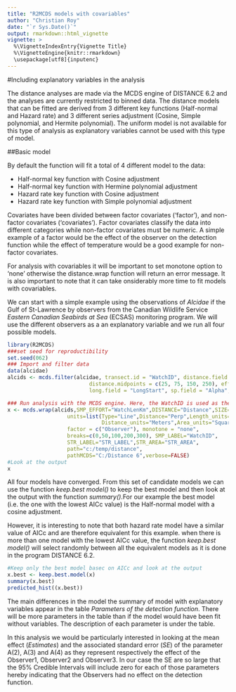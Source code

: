 ```yaml
---
title: "R2MCDS models with covariables"
author: "Christian Roy"
date: "`r Sys.Date()`"
output: rmarkdown::html_vignette
vignette: >
  %\VignetteIndexEntry{Vignette Title}
  %\VignetteEngine{knitr::rmarkdown}
  \usepackage[utf8]{inputenc}
---
```

#Including explanatory variables in the analysis

The distance analyses are made via the MCDS engine of DISTANCE 6.2 and the analyses are currently restricted to binned data. The distance models that can be fitted are derived from 3 different key functions (Half-normal and Hazard rate) and 3 different series adjustment (Cosine, Simple polynomial, and Hermite polynomial). The uniform model is not available for this type of analysis as explanatory variables cannot be used with this type of model. 

##Basic model

By default the function will fit a total of 4 different model to the data:

- Half-normal key function with Cosine adjustment
- Half-normal key function with Hermine polynomial adjustment
- Hazard rate key function with Cosine adjustment
- Hazard rate key function with Simple polynomial adjustment

Covariates have been divided between factor covariates ('factor'), and non-factor covariates ('covariates'). Factor covariates classify the data into different categories while non-factor covariates must be numeric. A simple example of a factor would be the effect of the observer on the detection function while the effect of temperature would be a good example for non-factor covariates. 

For analysis with covariables it will be important to set monotone option to 'none' otherwise the distance.wrap function will return an error message. It is also important to note that it can take onsiderably more time to fit models with covariables.

We can start with a simple example using the observations of _Alcidae_ if the Gulf of St-Lawrence by observers from the Canadian Wildlife Service _Eastern Canadian Seabirds at Sea_ (ECSAS) monitoring program. We will use the different observers as a an explanatory variable and we run all four possible models. 

```r
library(R2MCDS)
###set seed for reproductibility    
set.seed(062)
### Import and filter data
data(alcidae)
alcids <- mcds.filter(alcidae, transect.id = "WatchID", distance.field = "Distance", distance.labels = c("A", "B", "C", "D"), 
                          distance.midpoints = c(25, 75, 150, 250), effort.field = "WatchLenKm", lat.field = "LatStart", 
                          long.field = "LongStart", sp.field = "Alpha", date.field = "Date")

### Run analysis with the MCDS engine. Here, the WatchID is used as the sample.
x <- mcds.wrap(alcids,SMP_EFFORT="WatchLenKm",DISTANCE="Distance",SIZE="Count",
                   units=list(Type="Line",Distance="Perp",Length_units="Kilometers",
                              Distance_units="Meters",Area_units="Square kilometers"),
                   factor = c("Observer"), monotone = "none",
                   breaks=c(0,50,100,200,300), SMP_LABEL="WatchID",
                   STR_LABEL="STR_LABEL",STR_AREA="STR_AREA",
                   path="c:/temp/distance",
                   pathMCDS="C:/Distance 6",verbose=FALSE)
#Look at the output
x
```

All four models have converged. From this set of candidate models we can use the function _keep.best model()_ to keep the best model and then look at the output with the function _summary()_.For our example the best model (i.e. the one with the lowest AICc value) is the Half-normal model with a cosine adjustment. 

However, it is interesting to note that both hazard rate model have a similar value of AICc and are therefore equivalent for this example. when there is more than one model with the lowest AICc value, the function _keep.best model()_ will select randomly between all the equivalent models as it is done in the program DISTANCE 6.2.

```r
#Keep only the best model basec on AICc and look at the output
x.best <- keep.best.model(x)
summary(x.best)
predicted_hist((x.best))
```

The main differences in the model the summary of model with explanatory variables appear in the table _Parameters of the detection function_. There will be more parameters in the table than if the model would have been fit without variables. The description of each parameter is under the table. 

In this analysis we would be particularly interested in looking at the mean effect (_Estimates_) and the associated standard error (_SE_) of the parameter A(2), A(3) and A(4) as they represent respectively the effect of the Observer1, Observer2 and Observer3. In our case the SE are so large that the 95% Credible Intervals will include zero for each of those parameters hereby indicating that the Observers had no effect on the detection function.

